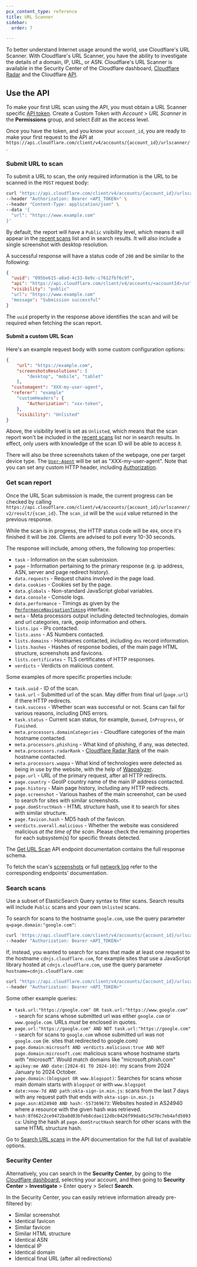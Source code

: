 ```yaml
---
pcx_content_type: reference
title: URL Scanner
sidebar:
  order: 7

---
```



To better understand Internet usage around the world, use Cloudflare's URL Scanner. With Cloudflare's URL Scanner, you have the ability to investigate the details of a domain, IP, URL, or ASN. Cloudflare's URL Scanner is available in the Security Center of the Cloudflare dashboard, [Cloudflare Radar](https://radar.cloudflare.com/scan) and the Cloudflare [API](/api/resources/url_scanner/subresources/scans/).

## Use the API

To make your first URL scan using the API, you must obtain a URL Scanner specific [API token](/fundamentals/api/get-started/create-token/). Create a Custom Token with *Account* > *URL Scanner* in the **Permissions** group, and select *Edit* as the access level.

Once you have the token, and you know your `account_id`, you are ready to make your first request to the API at `https://api.cloudflare.com/client/v4/accounts/{account_id}/urlscanner/`.

### Submit URL to scan

To submit a URL to scan, the only required information is the URL to be scanned in the `POST` request body:

```bash
curl "https://api.cloudflare.com/client/v4/accounts/{account_id}/urlscanner/v2/scan" \
--header "Authorization: Bearer <API_TOKEN>" \
--header "Content-Type: application/json" \
--data '{
  "url": "https://www.example.com"
}'
```

By default, the report will have a `Public` visibility level, which means it will appear in the [recent scans](https://radar.cloudflare.com/scan#recent-scans) list and in search results. It will also include a single screenshot with desktop resolution.

A successful response will have a status code of `200` and be similar to the following:

```json
{
  "uuid": "095be615-a8ad-4c33-8e9c-c7612fbf6c9f",
  "api": "https://api.cloudflare.com/client/v4/accounts/<accountId>/urlscanner/v2/result/095be615-a8ad-4c33-8e9c-c7612fbf6c9f",
  "visibility": "public"
  "url": "https://www.example.com"
  "message": "Submission successful"
}
```

The `uuid` property in the response above identifies the scan and will be required when fetching the scan report.

#### Submit a custom URL Scan

Here's an example request body with some custom configuration options:

```json
{
	"url": "https://example.com",
	"screenshotsResolutions": [
		"desktop", "mobile", "tablet"
	],
  "customagent": "XXX-my-user-agent",
  "referer": "example"
	"customHeaders": {
		"Authorization": "xxx-token",
	},
	"visibility": "Unlisted"
}
```

Above, the visibility level is set as `Unlisted`, which means that the scan report won't be included in the [recent scans](https://radar.cloudflare.com/scan#recent-scans) list nor in search results. In  effect, only users with knowledge of the scan ID will be able to access it.

There will also be three screenshots taken of the webpage, one per target device type. The [`User-Agent`](https://developer.mozilla.org/en-US/docs/Web/HTTP/Headers/User-Agent) will be set as "XXX-my-user-agent". Note that you can set any custom HTTP header, including [Authorization](https://developer.mozilla.org/en-US/docs/Web/HTTP/Headers/Authorization).

### Get scan report

Once the URL Scan submission is made, the current progress can be checked by calling `https://api.cloudflare.com/client/v4/accounts/{account_id}/urlscanner/v2/result/{scan_id}`. The `scan_id` will be the `uuid` value returned in the previous response.

While the scan is in progress, the HTTP status code will be `404`, once it's finished it will be `200`. Clients are advised to poll every 10-30 seconds.

The response will include, among others, the following top properties:

* `task` - Information on the scan submission.
* `page` - Information pertaining to the primary response (e.g. ip address, ASN, server and page redirect history).
* `data.requests` - Request chains involved in the page load.
* `data.cookies` - Cookies set by the page.
* `data.globals` - Non-standard JavaScript global variables.
* `data.console` - Console logs.
* `data.performance` - Timings as given by the [`PerformanceNavigationTiming`](https://developer.mozilla.org/en-US/docs/Web/API/PerformanceNavigationTiming) interface.
* `meta` - Meta processors output including detected technologies, domain and url categories, rank, geoip information and others.
* `lists.ips` - IPs contacted.
* `lists.asns` - AS Numbers contacted.
* `lists.domains` - Hostnames contacted, including `dns` record information.
* `lists.hashes` - Hashes of response bodies, of the main page HTML structure, screenshots and favicons.
* `lists.certificates` - TLS certificates of HTTP responses.
* `verdicts` - Verdicts on malicious content.

Some examples of more specific properties include:

* `task.uuid` - ID of the scan.
* `task.url` - Submitted url of the scan. May differ from final url (`page.url`) if there HTTP redirects.
* `task.success` - Whether scan was successful or not. Scans can fail for various reasons, including DNS errors.
* `task.status` - Current scan status, for example, `Queued`, `InProgress`, or `Finished`.
* `meta.processors.domainCategories` - Cloudflare categories of the main hostname contacted.
* `meta.processors.phishing` - What kind of phishing, if any, was detected.
* `meta.processors.radarRank` - [Cloudflare Radar Rank](http://blog.cloudflare.com/radar-domain-rankings/) of the main hostname contacted.
* `meta.processors.wappa` - What kind of technologies were detected as being in use by the website, with the help of [Wappalyzer](https://github.com/wappalyzer/wappalyzer).
* `page.url` - URL of the primary request, after all HTTP redirects.
* `page.country` - GeoIP country name of the main IP address contacted.
* `page.history` - Main page history, including any HTTP redirects.
* `page.screenshot` - Various hashes of the main screenshot, can be used to search for sites with similar screenshots.
* `page.domStructHash` - HTML structure hash, use it to search for sites with similar structure.
* `page.favicon.hash` - MD5 hash of the favicon.
* `verdicts.overall.malicious` - Whether the website was considered malicious *at the time of the scan*. Please check the remaining properties for each subsystem(s) for specific threats detected.

The [Get URL Scan](/api/resources/url_scanner/subresources/scans/methods/get/) API endpoint documentation contains the full response schema.

To fetch the scan's [screenshots](/api/resources/url_scanner/subresources/scans/methods/screenshot/) or full [network log](/api/resources/url_scanner/subresources/scans/methods/har/) refer to the corresponding endpoints' documentation.

### Search scans

Use a subset of ElasticSearch Query syntax to filter scans.  Search results will include `Public` scans and your *own* `Unlisted` scans.

To search for scans to the hostname `google.com`, use the query parameter `q=page.domain:"google.com"`:

```bash
curl 'https://api.cloudflare.com/client/v4/accounts/{account_id}/urlscanner/v2/search?q=page.domain:google.com' \
--header "Authorization: Bearer <API_TOKEN>"
```


If, instead, you wanted to search for scans that made at least one request to the hostname `cdnjs.cloudflare.com`, for example sites that use a JavaScript library hosted at `cdnjs.cloudflare.com`, use the query parameter `hostname=cdnjs.cloudflare.com`:

```bash
curl "https://api.cloudflare.com/client/v4/accounts/{account_id}/urlscanner/v2/search?q=domain:cdnjs.cloudflare.com" \
--header "Authorization: Bearer <API_TOKEN>"
```

Some other example queries:

- `task.url:"https://google.com" OR task.url:"https://www.google.com"` - search for scans whose submitted url was either `google.com` or `www.google.com`. URLs *must* be enclosed in quotes.
- `page.url:"https://google.com" AND NOT task.url:"https://google.com"` - search for scans to `google.com` whose submitted url was not `google.com` (ie. sites that redirected to google.com)
- `page.domain:microsoft AND verdicts.malicious:true AND NOT page.domain:microsoft.com`: malicious scans whose hostname starts with "microsoft". Would match domains like "microsoft.phish.com"
- `apikey:me AND date:[2024-01 TO 2024-10]`: my scans from 2024 January to 2024 October.
- `page.domain:(blogspot OR www.blogspot)`: Searches for scans whose main domain starts with `blogspot` or with `www.blogspot`
- `date:>now-7d AND path:okta-sign-in.min.js`: scans from the last 7 days with any request path that ends with `okta-sign-in.min.js`
- `page.asn:AS24940 AND hash:-557369673`: Websites hosted in AS24940 where a resource with the given hash was retrieved.
- `hash:8f662c2ce9472ba8d03bfeb8cdae112dbc0426f99da01c5d70c7eb4afd5893ca`: Using the hash at `page.domStructHash` search for other scans with the same HTML structure hash.

Go to [Search URL scans](/api/resources/url_scanner/subresources/scans/methods/list/) in the API documentation for the full list of available options.


### Security Center

Alternatively, you can search in the **Security Center**, by going to the [Cloudflare dashboard](https://dash.cloudflare.com/), selecting your account, and then going to **Security Center** > **Investigate** > Enter query > Select **Search**.

In the Security Center, you can easily retrieve information already pre-filtered by:

- Similar screenshot
- Identical favicon
- Similar favicon
- Similar HTML structure
- Identical ASN
- Identical IP
- Identical domain
- Identical final URL (after all redirections)